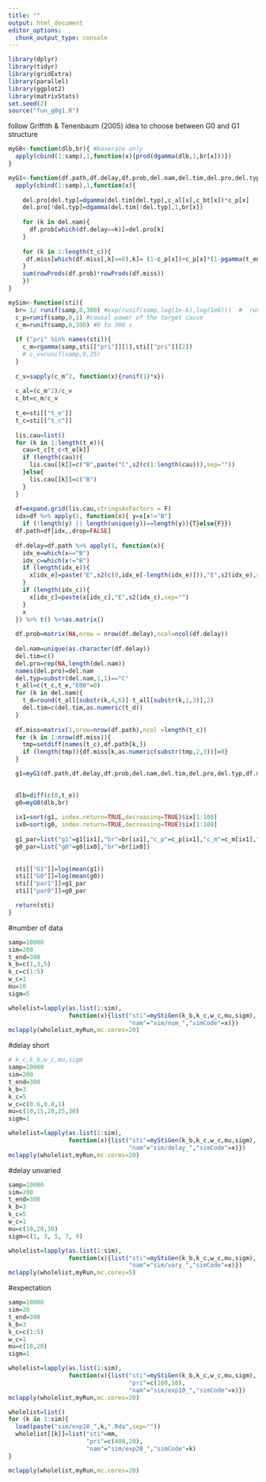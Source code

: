 ```yaml
---
title: ""
output: html_document
editor_options: 
  chunk_output_type: console
---
```


```r
library(dplyr)
library(tidyr)
library(gridExtra)
library(parallel)
library(ggplot2)
library(matrixStats)
set.seed(2)
source("fun_g0g1.R")
```

follow Griffith & Tenenbaum (2005) idea to choose between G0 and G1 structure
```r
myG0<-function(dlb,br){ #baserate only
  apply(cbind(1:samp),1,function(x){prod(dgamma(dlb,1,br[x]))})
}

myG1<-function(df.path,df.delay,df.prob,del.nam,del.tim,del.pro,del.typ,df.miss,t_c,t_end,br,c_p,c_al,c_bt){ #baserate and cause
  apply(cbind(1:samp),1,function(x){
    
    del.pro[del.typ]=dgamma(del.tim[del.typ],c_al[x],c_bt[x])*c_p[x]
    del.pro[!del.typ]=dgamma(del.tim[!del.typ],1,br[x])
    
    for (k in del.nam){
      df.prob[which(df.delay==k)]=del.pro[k]
    }
    
    for (k in 1:length(t_c)){
     df.miss[which(df.miss[,k]==0),k]= (1-c_p[x])+c_p[x]*(1-pgamma(t_end-t_c[k],c_al[x],c_bt[x]))
    }
    sum(rowProds(df.prob)*rowProds(df.miss))
    })
}
```

```r
mySim<-function(sti){
  br= 1/ runif(samp,0,300) #exp(runif(samp,log(1e-6),log(1e6)))  #  runif(samp,0,10) #base rate 
  c_p=runif(samp,0,1) #causal power of the target cause
  c_m=runif(samp,0,300) #0 to 300 s 
  
  if ("pri" %in% names(sti)){
    c_m=rgamma(samp,sti[["pri"]][1],sti[["pri"]][2])
    # c_v=runif(samp,0,25)
  }
  
  c_v=sapply(c_m^2, function(x){runif(1)*x})
  
  c_al=(c_m^2)/c_v
  c_bt=c_m/c_v
  
  t_e=sti[["t_e"]]
  t_c=sti[["t_c"]]
  
  lis.cau=list()
  for (k in 1:length(t_e)){
    cau=t_c[t_c<t_e[k]]
    if (length(cau)){
      lis.cau[[k]]=c("B",paste("C",s2(c(1:length(cau))),sep=""))
    }else{
      lis.cau[[k]]=c("B")
    }
  }
  
  df=expand.grid(lis.cau,stringsAsFactors = F)
  idx=df %>% apply(1, function(x){ y=x[x!="B"]
    if (!length(y) || length(unique(y))==length(y)){T}else{F}})
  df.path=df[idx,,drop=FALSE]
  
  df.delay=df.path %>% apply(1, function(x){
    idx_e=which(x=="B")
    idx_c=which(x!="B")
    if (length(idx_e)){
      x[idx_e]=paste("E",s2(c(0,idx_e[-length(idx_e)])),"E",s2(idx_e),sep="")
    }
    if (length(idx_c)){
      x[idx_c]=paste(x[idx_c],"E",s2(idx_c),sep="")
    }
    x
  }) %>% t() %>%as.matrix()
  
  df.prob=matrix(NA,nrow = nrow(df.delay),ncol=ncol(df.delay))
  
  del.nam=unique(as.character(df.delay))
  del.tim=c()
  del.pro=rep(NA,length(del.nam))
  names(del.pro)=del.nam
  del.typ=substr(del.nam,1,1)=="C"
  t_all=c(t_c,t_e,"E00"=0)
  for (k in del.nam){
    t_d=round(t_all[substr(k,4,6)]-t_all[substr(k,1,3)],2)
    del.tim=c(del.tim,as.numeric(t_d))
  }
  
  df.miss=matrix(1,nrow=nrow(df.path),ncol =length(t_c))
  for (k in 1:nrow(df.miss)){
    tmp=setdiff(names(t_c),df.path[k,])
    if (length(tmp)){df.miss[k,as.numeric(substr(tmp,2,3))]=0}
  }

  g1=myG1(df.path,df.delay,df.prob,del.nam,del.tim,del.pro,del.typ,df.miss,t_c,t_end,br,c_p,c_al,c_bt)

  
  dlb=diff(c(0,t_e))
  g0=myG0(dlb,br)
  
  ix1=sort(g1, index.return=TRUE,decreasing=TRUE)$ix[1:100]
  ix0=sort(g0, index.return=TRUE,decreasing=TRUE)$ix[1:100]
  
  g1_par=list("g1"=g1[ix1],"br"=br[ix1],"c_p"=c_p[ix1],"c_m"=c_m[ix1],"c_v"=c_v[ix1])
  g0_par=list("g0"=g0[ix0],"br"=br[ix0])
  
  
  sti[["G1"]]=log(mean(g1))
  sti[["G0"]]=log(mean(g0))
  sti[["par1"]]=g1_par
  sti[["par0"]]=g0_par

  return(sti)
}
```

#number of data
```r
samp=10000
sim=200
t_end=300
k_b=c(1,3,5)
k_c=c(1:5)
w_c=1
mu=10
sigm=5

wholelist=lapply(as.list(1:sim),
                 function(x){list("sti"=myStiGen(k_b,k_c,w_c,mu,sigm),
                                  "nam"="sim/num_","simCode"=x)})
mclapply(wholelist,myRun,mc.cores=20)
```

#delay short
```r
# k_c,k_b,w_c,mu,sigm
samp=10000
sim=200
t_end=300
k_b=3
k_c=5
w_c=c(0.6,0.8,1)
mu=c(10,15,20,25,30)
sigm=1

wholelist=lapply(as.list(1:sim),
                 function(x){list("sti"=myStiGen(k_b,k_c,w_c,mu,sigm),
                                  "nam"="sim/delay_","simCode"=x)})
mclapply(wholelist,myRun,mc.cores=20)
```

#delay unvaried
```r
samp=10000
sim=200
t_end=300
k_b=3
k_c=5
w_c=1
mu=c(10,20,30)
sigm=c(1, 3, 5, 7, 9)

wholelist=lapply(as.list(1:sim),
                 function(x){list("sti"=myStiGen(k_b,k_c,w_c,mu,sigm),
                                  "nam"="sim/vary_","simCode"=x)})
mclapply(wholelist,myRun,mc.cores=5)
```


#expectation
```r
samp=10000
sim=20
t_end=300
k_b=3
k_c=c(1:5)
w_c=1
mu=c(10,20)
sigm=1

wholelist=lapply(as.list(1:sim),
                 function(x){list("sti"=myStiGen(k_b,k_c,w_c,mu,sigm),
                                  "pri"=c(100,10),
                                  "nam"="sim/exp10_","simCode"=x)})
mclapply(wholelist,myRun,mc.cores=20)

wholelist=list()
for (k in 1:sim){
  load(paste("sim/exp10_",k,".Rda",sep=""))
  wholelist[[k]]=list("sti"=mm,
                      "pri"=c(400,20),
                      "nam"="sim/exp20_","simCode"=k)
}

mclapply(wholelist,myRun,mc.cores=20)
```

